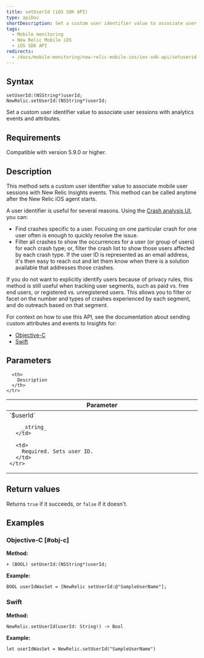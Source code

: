 ```yaml
---
title: setUserId (iOS SDK API)
type: apiDoc
shortDescription: Set a custom user identifier value to associate user sessions with analytics events and attributes.
tags:
  - Mobile monitoring
  - New Relic Mobile iOS
  - iOS SDK API
redirects:
  - /docs/mobile-monitoring/new-relic-mobile-ios/ios-sdk-api/setuserid-ios-sdk-api
---
```


## Syntax

```
setUserId:(NSString*)userId;
NewRelic.setUserId:(NSString*)userId;
```

Set a custom user identifier value to associate user sessions with analytics events and attributes.

## Requirements

Compatible with version 5.9.0 or higher.

## Description

This method sets a custom user identifier value to associate mobile user sessions with New Relic Insights events. This method can be called anytime after the New Relic iOS agent starts.

A user identifier is useful for several reasons. Using the [Crash analysis UI](/docs/mobile-monitoring/mobile-monitoring-ui/crashes/crash-analysis-group-filter-your-crashes), you can:

* Find crashes specific to a user. Focusing on one particular crash for one user often is enough to quickly resolve the issue.
* Filter all crashes to show the occurrences for a user (or group of users) for each crash type; or, filter the crash list to show those users affected by each crash type. If the user ID is represented as an email address, it's then easy to reach out and let them know when there is a solution available that addresses those crashes.

If you do not want to explicitly identify users because of privacy rules, this method is still useful when tracking user segments, such as paid vs. free end users, or registered vs. unregistered users. This allows you to filter or facet on the number and types of crashes experienced by each segment, and do outreach based on that segment.

For context on how to use this API, see the documentation about sending custom attributes and events to Insights for:

* [Objective-C](/docs/mobile-monitoring/new-relic-mobile-ios/install-configure/work-ios-sdk-api#objc-custom-att-events)
* [Swift](/docs/mobile-monitoring/new-relic-mobile-ios/install-configure/work-ios-sdk-api#swift-custom-att-events)

## Parameters

<table>
  <thead>
    <tr>
      <th width="25%">
        Parameter
      </th>

      <th>
        Description
      </th>
    </tr>
  </thead>

  <tbody>
    <tr>
      <td>
        `$userId`

        _string_
      </td>

      <td>
        Required. Sets user ID.
      </td>
    </tr>
  </tbody>
</table>

## Return values

Returns `true` if it succeeds, or `false` if it doesn't.

## Examples

### Objective-C [#obj-c]

**Method:**

```
+ (BOOL) setUserId:(NSString*)userId;
```

**Example:**

```
BOOL userIdWasSet = [NewRelic setUserId:@"SampleUserName"];
```

### Swift

**Method:**

```
NewRelic.setUserId(userId: String!) -> Bool
```

**Example:**

```
let userIdWasSet = NewRelic.setUserId("SampleUserName")
```
